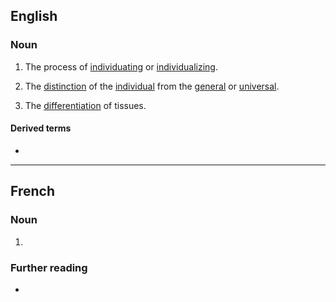 ==English==
{{wikipedia}}

===Noun===
{{en-noun|~}}

# The process of [[individuating]] or [[individualize|individualizing]].
# {{lb|en|philosophy}} The [[distinction]] of the [[individual]] from the [[general]] or [[universal]].
# {{lb|en|biology}} The [[differentiation]] of tissues.

====Derived terms====
* {{W|principle of individuation}}
----
==French==

===Noun===
{{fr-noun|f}}

# {{l|en|individuation}}

===Further reading===
* {{R:TLFi}}